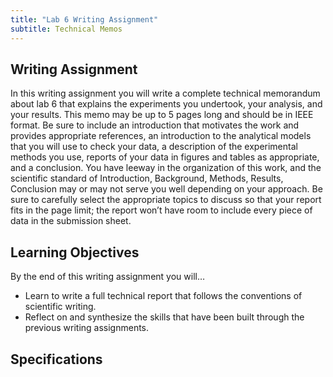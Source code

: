 ```yaml
---
title: "Lab 6 Writing Assignment"
subtitle: Technical Memos
---
```


## Writing Assignment

In this writing assignment you will write a complete technical memorandum about lab 6 that explains the experiments you undertook, your analysis, and your results.
This memo may be up to 5 pages long and should be in IEEE format.
Be sure to include an introduction that motivates the work and provides appropriate references, an introduction to the analytical models that you will use to check your data, a description of the experimental methods you use, reports of your data in figures and tables as appropriate, and a conclusion.
You have leeway in the organization of this work, and the scientific standard of Introduction, Background, Methods, Results, Conclusion may or may not serve you well depending on your approach.
Be sure to carefully select the appropriate topics to discuss so that your report fits in the page limit; the report won't have room to include every piece of data in the submission sheet. 

## Learning Objectives

By the end of this writing assignment you will...

- Learn to write a full technical report that follows the conventions of scientific writing.
- Reflect on and synthesize the skills that have been built through the previous writing assignments.

<!-- ## Required Resources

- [ ]  -->

## Specifications